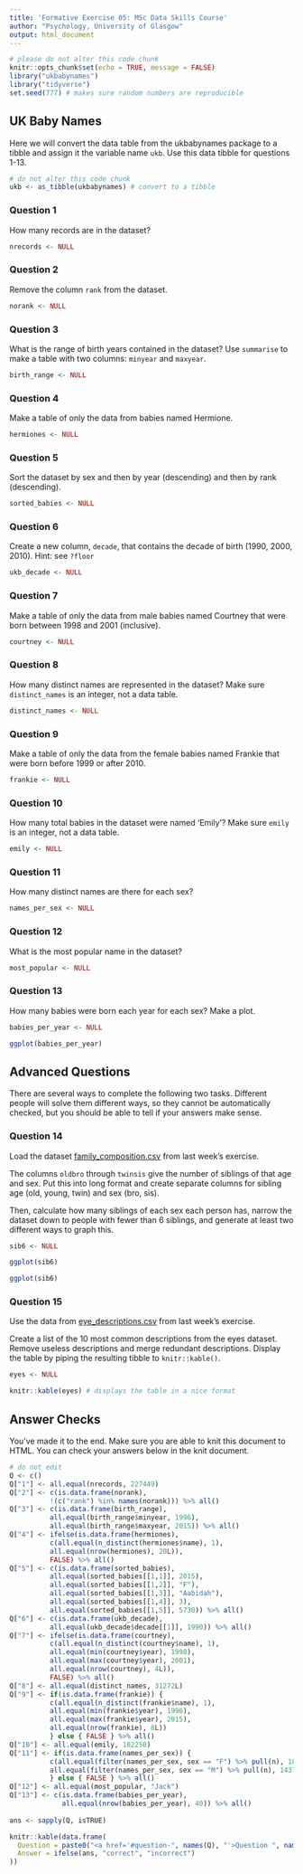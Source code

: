 ```yaml
---
title: 'Formative Exercise 05: MSc Data Skills Course'
author: "Psychology, University of Glasgow"
output: html_document
---
```


```r
# please do not alter this code chunk
knitr::opts_chunk$set(echo = TRUE, message = FALSE)
library("ukbabynames")
library("tidyverse")
set.seed(777) # makes sure random numbers are reproducible
```

## UK Baby Names

Here we will convert the data table from the ukbabynames package to a tibble and assign it the variable name `ukb`. Use this data tibble for questions 1-13.

```r
# do not alter this code chunk
ukb <- as_tibble(ukbabynames) # convert to a tibble
```


### Question 1

How many records are in the dataset?

```r
nrecords <- NULL
```

### Question 2

Remove the column `rank` from the dataset.

```r
norank <- NULL
```

### Question 3

What is the range of birth years contained in the dataset? Use `summarise` to make a table with two columns: `minyear` and `maxyear`.

```r
birth_range <- NULL
```

### Question 4

Make a table of only the data from babies named Hermione.

```r
hermiones <- NULL
```

### Question 5

Sort the dataset by sex and then by year (descending) and then by rank (descending).

```r
sorted_babies <- NULL
```

### Question 6

Create a new column, `decade`, that contains the decade of birth (1990, 2000, 2010).  Hint: see `?floor`

```r
ukb_decade <- NULL
```

### Question 7

Make a table of only the data from male babies named Courtney that were born between 1998 and 2001 (inclusive).

```r
courtney <- NULL
```


### Question 8

How many distinct names are represented in the dataset? Make sure `distinct_names` is an integer, not a data table.

```r
distinct_names <- NULL
```

### Question 9

Make a table of only the data from the female babies named Frankie that were born before 1999 or after 2010.

```r
frankie <- NULL
```

### Question 10

How many total babies in the dataset were named 'Emily'? Make sure `emily` is an integer, not a data table.

```r
emily <- NULL
```

### Question 11

How many distinct names are there for each sex?

```r
names_per_sex <- NULL
```

### Question 12

What is the most popular name in the dataset?

```r
most_popular <- NULL
```

### Question 13

How many babies were born each year for each sex?  Make a plot.

```r
babies_per_year <- NULL

ggplot(babies_per_year)
```

## Advanced Questions

There are several ways to complete the following two tasks. Different people will solve them different ways, so they cannot be automatically checked, but you should be able to tell if your answers make sense.

### Question 14

Load the dataset [family_composition.csv](https://psyteachr.github.io/msc-data-skills/data/family_composition.csv) from last week's exercise.

The columns `oldbro` through `twinsis` give the number of siblings of that age and sex. Put this into long format and create separate columns for sibling age (old, young, twin) and sex (bro, sis). 

Then, calculate how many siblings of each sex each person has, narrow the dataset down to people with fewer than 6 siblings, and generate at least two different ways to graph this.

    
```r
sib6 <- NULL

ggplot(sib6)

```
    
```r
ggplot(sib6)
```   


### Question 15

Use the data from [eye_descriptions.csv](https://psyteachr.github.io/msc-data-skills/data/eye_descriptions.csv) from last week's exercise.

Create a list of the 10 most common descriptions from the eyes dataset. Remove useless descriptions and merge redundant descriptions. Display the table by piping the resulting tibble to `knitr::kable()`.
    
```r
eyes <- NULL

knitr::kable(eyes) # displays the table in a nice format
```

## Answer Checks

You've made it to the end. Make sure you are able to knit this document to HTML. You can check your answers below in the knit document.

```r
# do not edit
Q <- c()
Q["1"] <- all.equal(nrecords, 227449)
Q["2"] <- c(is.data.frame(norank),
          !(c("rank") %in% names(norank))) %>% all()
Q["3"] <- c(is.data.frame(birth_range),
          all.equal(birth_range$minyear, 1996),
          all.equal(birth_range$maxyear, 2015)) %>% all()
Q["4"] <- ifelse(is.data.frame(hermiones),
          c(all.equal(n_distinct(hermiones$name), 1),
          all.equal(nrow(hermiones), 20L)),
          FALSE) %>% all()
Q["5"] <- c(is.data.frame(sorted_babies),
          all.equal(sorted_babies[[1,1]], 2015),
          all.equal(sorted_babies[[1,2]], "F"),
          all.equal(sorted_babies[[1,3]], "Aabidah"),
          all.equal(sorted_babies[[1,4]], 3),
          all.equal(sorted_babies[[1,5]], 5730)) %>% all()
Q["6"] <- c(is.data.frame(ukb_decade),
          all.equal(ukb_decade$decade[[1]], 1990)) %>% all()
Q["7"] <- ifelse(is.data.frame(courtney),
          c(all.equal(n_distinct(courtney$name), 1),
          all.equal(min(courtney$year), 1998),
          all.equal(max(courtney$year), 2001),
          all.equal(nrow(courtney), 4L)),
          FALSE) %>% all()
Q["8"] <- all.equal(distinct_names, 31272L)
Q["9"] <- if(is.data.frame(frankie)) {
          c(all.equal(n_distinct(frankie$name), 1),
          all.equal(min(frankie$year), 1996),
          all.equal(max(frankie$year), 2015),
          all.equal(nrow(frankie), 8L))
          } else { FALSE } %>% all()
Q["10"] <- all.equal(emily, 102250)
Q["11"] <- if(is.data.frame(names_per_sex)) {
          c(all.equal(filter(names_per_sex, sex == "F") %>% pull(n), 18823),
          all.equal(filter(names_per_sex, sex == "M") %>% pull(n), 14378))
          } else { FALSE } %>% all()
Q["12"] <- all.equal(most_popular, "Jack")
Q["13"] <- c(is.data.frame(babies_per_year),
             all.equal(nrow(babies_per_year), 40)) %>% all()
  
ans <- sapply(Q, isTRUE)

knitr::kable(data.frame(
  Question = paste0("<a href='#question-", names(Q), "'>Question ", names(Q), "</a>"),
  Answer = ifelse(ans, "correct", "incorrect")
))
```



